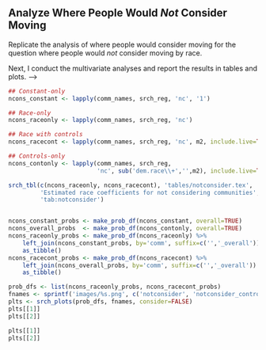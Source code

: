 ## Analyze Where People Would *Not* Consider Moving

Replicate the analysis of where people would consider moving for the question where people would *not* consider moving by race. 

<!-- First, I examine how many people indicate that they would not consider at least one of the communities and the number of communities people would not consider by race. 

```{r not-consider-any}
# nconsany_res <- MIcombine(with(dcassvy,
#                               svyglm(notconsider_any~dem.race, 
#                                      family=quasibinomial)))
# huxreg(nconsany_res)
# (nconsany_sum <- summary(nconsany_res))
# logits <- nconsany_sum[1,1] + c(0, nconsany_sum[2:4,1])
# probs <- round(exp(logits)/(1+exp(logits)), 2)*100
# names(probs) <- races
# probs
# 
# ## Don't need multiple imputation because no missing on race or not consider:
# ## race by construction of the data, not consider by design of survey (i.e., 
# ## no answer means 'no')
# dcassvy_full <- svydesign(id=~1,strata=~sample_strata,weights=~weight,data=dcas)
# (nconsnum_mean <- svyby(~notconsider_num, ~dem.race, dcassvy_full, svymean) %>%
#     coef() %>%
#     round(1))
# 
# svymedian <- function(race) {
#     svyquantile(~notconsider_num, subset(dcassvy_full, dem.race==race),
#                 quantiles=c(.5))
# }
# (quantiles <- round(sapply(c('white','api','black','latino'), svymedian), 1))
```

<!-- `#r probs[1]`% of whites indicated at least one community that they would not consider at least one of the eleven other multiethnic neighborhoods on the list; `#r probs[2]`% of Asians, `#r probs[3]`% of blacks, and `#r probs[4]`% of Asians. -->

<!-- The mean number of communities selected by whites was `#r nconsnum_mean[1]`, by Asians was `#r nconsnum_mean[2]`, by blacks was `#r nconsnum_mean[3]`, and by Latinos was `#r nconsnum_mean[4]`. -->

Next, I conduct the multivariate analyses and report the results in tables and plots.
-->

```{r not-consider-analysis}
## Constant-only
ncons_constant <- lapply(comm_names, srch_reg, 'nc', '1')

## Race-only
ncons_raceonly <- lapply(comm_names, srch_reg, 'nc')

## Race with controls
ncons_racecont <- lapply(comm_names, srch_reg, 'nc', m2, include.live=TRUE)

## Controls-only
ncons_contonly <- lapply(comm_names, srch_reg, 
                         'nc', sub('dem.race\\+','',m2), include.live=TRUE)

srch_tbl(c(ncons_raceonly, ncons_racecont), 'tables/notconsider.tex',
         'Estimated race coefficients for not considering communities',
         'tab:notconsider')


ncons_constant_probs <- make_prob_df(ncons_constant, overall=TRUE)
ncons_overall_probs  <- make_prob_df(ncons_contonly, overall=TRUE)
ncons_raceonly_probs <- make_prob_df(ncons_raceonly) %>%
    left_join(ncons_constant_probs, by='comm', suffix=c('','_overall')) %>%
    as_tibble()
ncons_racecont_probs <- make_prob_df(ncons_racecont) %>%
    left_join(ncons_overall_probs, by='comm', suffix=c('','_overall')) %>%
    as_tibble()

prob_dfs <- list(ncons_raceonly_probs, ncons_racecont_probs)
fnames <- sprintf('images/%s.png', c('notconsider', 'notconsider_controls'))
plts <- srch_plots(prob_dfs, fnames, consider=FALSE)
plts[[1]]
plts[[2]]
```

```{r report-notconsider-plots, echo=TRUE, include=TRUE}
plts[[1]]
plts[[2]]
```
